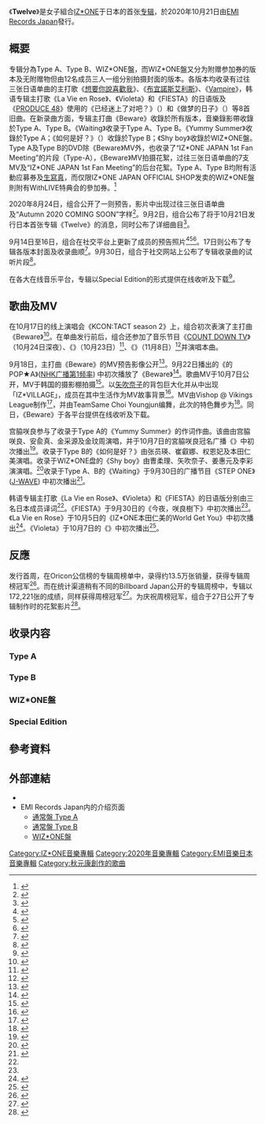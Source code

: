 {{Infobox album
| name       = Twelve
| type       = studio
| artist     = [[IZ*ONE|IZ*ONE]]
| cover      = Twelve IZ*ONE Type A.png
| Caption = 通常盘Type A封面
| released   = 2020年10月21日
| format     = [[CD|CD]]、[[DVD|DVD]]、[[數位音樂下載|數位音樂下載]]
| recorded   = 
| venue      = 
| studio     = 
| Genre = [[J-POP|J-POP]]
| length     = 
| Label = [[EMI音樂日本|EMI Records Japan]]
| Producer = [[秋元康|秋元康]]
| Certification = 
* 金唱片（[[RIAJ|RIAJ]]）<ref>{{Cite web|url=https://www.riaj.or.jp/f/data/cert/gd.html#02|script-title=ja: ゴールドディスク認定 - 月次認定作品　認定年月：2020年10月|language=ja|accessdate=2020-11-10|work=RIAJ|archive-date=2015-09-24|archive-url=https://web.archive.org/web/20150924121526/http://www.riaj.or.jp/data/others/gold/201301.html#02|dead-url=no}}</ref><ref>{{cite news|url=https://popnroll.tv/articles/12519|script-title=ja: 欅坂46、BABYMETAL、IZ*ONE、ALがレコ協ゴールドディスクに認定！|language=ja|publisher=Pop'n' Roll|accessdate=2020-11-18|date=2020-11-10|archive-date=2020-11-10|archive-url=https://web.archive.org/web/20201110033359/https://popnroll.tv/articles/12519////////}}</ref>
| Chart position =
* 週榜第1名（[[Oricon公信榜|Oricon公信榜]]）
* 週榜第1名（[[日本公告牌|Billboard Japan]]）
| reviews    = 
| prev_title = 
| prev_year  = 
| next_title = 
| next_year  = 
| misc       = {{Singles
| name       = Twelve
| type       = studio
 | single1     = [[想要你說喜歡我|想要你說喜歡我]]
 | single1date = 2019年2月6日
 | single2     = [[布宜諾斯艾利斯_(單曲)|布宜諾斯艾利斯]]
 | single2date = 2019年6月26日
 | single3     = [[Vampire_(單曲)|Vampire]]
 | single3date = 2019年9月25日
 }}
}}
《'''Twelve'''》是女子組合[[IZ*ONE|IZ*ONE]]于日本的首张[[专辑|专辑]]，於2020年10月21日由[[EMI音樂日本|EMI Records Japan]]發行。

== 概要==
专辑分為Type A、Type B、WIZ*ONE盤，而WIZ*ONE盤又分为附赠参加券的版本及无附赠物但由12名成员三人一组分别拍摄封面的版本。各版本均收录有过往三张日语单曲的主打歌《[[想要你說喜歡我|想要你說喜歡我]]》、《[[布宜諾斯艾利斯_(單曲)|布宜諾斯艾利斯]]》、《[[Vampire_(單曲)|Vampire]]》，韩语专辑主打歌《La Vie en Rose》、《Violeta》和《FIESTA》的日语版及《[[PRODUCE_48|PRODUCE 48]]》使用的《已经迷上了对吧？》（{{lang|ja|好きになっちゃうだろう?}}）和《做梦的日子》（{{lang|ja|夢を見ている間}}）等8首旧曲。在新录曲方面，专辑主打曲《Beware》收錄於所有版本，音樂錄影帶收錄於Type A、Type B。《Waiting》收录于Type A、Type B。《Yummy Summer》收錄於Type A；《如何是好？》（{{lang|ja|どうすればいい？}}）收錄於Type B；《Shy boy》收錄於WIZ*ONE盤。Type A及Type B的DVD除《Beware》MV外，也收录了“IZ*ONE JAPAN 1st Fan Meeting”的片段（Type-A），《Beware》MV拍摄花絮，过往三张日语单曲的7支MV及“IZ*ONE JAPAN 1st Fan Meeting”的后台花絮。Type A、Type B均附有活動应募券及[[生寫真|生寫真]]，而仅限IZ*ONE JAPAN OFFICIAL SHOP发卖的WIZ*ONE盤則附有WithLIVE特典会的參加券。<ref>{{cite web |url=https://www.universal-music.co.jp/izone/news/2020-09-02/ |language=ja |script-title=ja:IZ*ONE日本1stアルバム「Twelve」 リリース決定|publisher=IZ*ONE于EMI Records Japan的特设网站 |date=2020-09-02 |accessdate=2020-09-03}}</ref>

2020年8月24日，组合公开了一则预告，影片中出现过往三张日语单曲及“Autumn 2020 COMING SOON”字样<ref>{{Cite news|language=ja|script-title=ja:IZ*ONEが新たな映像公開、最後に「Autumn 2020 COMING SOON」の文字|newspaper=音乐Natalie|date=2020-08-24|url=https://natalie.mu/music/news/393350|accessdate=2020-09-03|archive-date=2020-09-02|archive-url=https://web.archive.org/web/20200902110304/https://natalie.mu/music/news/393350|dead-url=no}}</ref>。9月2日，组合公布了将于10月21日发行日本首张专辑《Twelve》的消息，同时公布了详细曲目<ref name="natalie304713">{{Cite news|language=ja|script-title=ja:IZ*ONE、プデュ48楽曲も収録した日本1stアルバム「Twelve」発売決定|newspaper=音乐Natalie|date=2020-09-02|url=https://natalie.mu/music/news/394731|accessdate=2020-09-03|archive-date=2020-09-02|archive-url=https://web.archive.org/web/20200902232902/https://natalie.mu/music/news/394731|dead-url=no}}</ref>。

9月14日至16日，组合在社交平台上更新了成员的预告照片<ref>{{Cite news|language=ja|script-title=ja:IZ*ONE、日本1stアルバム「Twelve」ソロアーティスト写真3日間連続4名ずつ公開|url=https://mdpr.jp/k-enta/detail/2223040|publisher=mdpr|accessdate=2020-09-17|date=2020-09-14|archive-date=2020-09-16|archive-url=https://web.archive.org/web/20200916111537/https://mdpr.jp/k-enta/detail/2223040|dead-url=no}}</ref><ref>{{Cite  news|language=ja|script-title=ja:IZ*ONE、新ビジュアル公開「Twelve」＜ウォニョン＆咲良＆ユジン＆チェヨン＞|url=https://mdpr.jp/k-enta/2224473|publisher=mdpr|accessdate=2020-09-17|date=2020-09-15|archive-date=2021-04-23|archive-url=https://web.archive.org/web/20210423044053/https://mdpr.jp/k-enta/2224473}}</ref><ref>{{Cite  news|language=ja|script-title=ja:IZ*ONE、最新ビジュアル出揃う「Twelve」＜ヘウォン＆ミンジュ＆チェウォン＆イェナ＞|url=https://mdpr.jp/k-enta/2224548|publisher=mdpr|accessdate=2020-09-17|date=2020-09-16|archive-date=2021-05-14|archive-url=https://web.archive.org/web/20210514083106/https://mdpr.jp/k-enta/2224548}}</ref>。17日则公布了专辑各版本封面及收录曲顺<ref name="bark">{{Cite  news|language=ja|script-title=ja:IZ*ONE、日本1stアルバム『Twelve』全員集合ビジュアルとジャケット写真公開|url=https://www.barks.jp/news/?id=1000189142|publisher=BARKS|accessdate=2020-09-17|date=2020-09-17|archive-date=2021-01-17|archive-url=https://web.archive.org/web/20210117035712/https://www.barks.jp/news/?id=1000189142}}</ref>。9月30日，组合于社交网站上公布了专辑收录曲的试听片段<ref>{{Cite web|language=ja|script-title=ja:「Twelve」収録曲トレーラー映像公開|url=https://www.izone-official.com/news/160|website=IZ*ONE JAPAN OFFICIAL SITE|accessdate=2020-09-30|archive-date=2020-10-30|archive-url=https://web.archive.org/web/20201030022412/https://www.izone-official.com/news/160}}</ref>。

在各大在线音乐平台，专辑以Special Edition的形式提供在线收听及下载<ref name="spo">{{Cite web|script-title=ja:Twelve (Special Edition)|url=https://open.spotify.com/album/5qRaJW62fZVLQ40Okfc7h4|website=Spotify|accessdate=2020-10-21|archive-date=2022-01-07|archive-url=https://web.archive.org/web/20220107163000/https://open.spotify.com/album/5qRaJW62fZVLQ40Okfc7h4}}</ref>。

==歌曲及MV==
在10月17日的线上演唱会《KCON:TACT season 2》上，组合初次表演了主打曲《Beware》<ref>{{Cite web|language=ja |script-title=ja:IZ*ONE宮脇咲良 ピンクのロングヘアにイメチェン　新曲「Beware」初披露|url=https://www.sakigake.jp/news/article/20201018OR0038/?nv=ent|website=秋田魁新報社|accessdate=2020-10-19|date=2020-10-18}}</ref>。在单曲发行前后，组合还参加了音乐节目《[[COUNT_DOWN_TV|COUNT DOWN TV]]》（10月24日深夜）、《{{link-ja|BUZZ RHYTHM|バズリズム|BUZZ RHYTHM 02}}》（10月23日）<ref>{{Cite news|url=https://natalie.mu/music/news/401790|language=ja|script-title=ja:back number明日放送「バズリズム」出演、スマホで撮影した初出し写真17枚を公開|accessdate=2020-10-27|date=2020-10-22|newspaper=音乐Natalie|publisher=Natasha|archive-date=2021-12-20|archive-url=https://web.archive.org/web/20211220071619/https://natalie.mu/music/news/401790}}</ref>、《{{link-ja|Love music}}》（11月8日）<ref>{{Cite news|url=https://natalie.mu/music/news/403511|language=ja|script-title=ja:マカロニえんぴつ、IZ*ONE、eill、クレナズム「Love music」でパフォーマンス|accessdate=2020-11-09|date=2020-11-08|newspaper=音乐Natalie|publisher=Natasha|archive-date=2021-11-13|archive-url=https://web.archive.org/web/20211113125554/https://natalie.mu/music/news/403511}}</ref>并演唱本曲。

9月18日，主打曲《Beware》的MV预告影像公开<ref>{{Cite web|language=ja|script-title=ja:「Beware」ティザー映像公開|url=https://www.izone-official.com/news/158|website=IZ*ONE JAPAN OFFICIAL SITE|accessdate=2020-09-18|archive-date=2020-10-30|archive-url=https://web.archive.org/web/20201030021258/https://www.izone-official.com/news/158}}</ref>。9月22日播出的《{{link-ja|古家正亨}}的POP★A》([[NHK广播第1频率|NHK广播第1频率]]) 中初次播放了《Beware》<ref>{{Cite tweet|user=nhk_pop_a|number=1308299998979698691|script-title=ja:【明日は IZ*ONE の新曲をラジオ初OA！】去年6月にスタジオ生出演してくれた、12人組グローバル女性アイドルグループ IZ*ONE！彼女たちのコメントと、来月リリースされる日本1stアルバムからの新曲「Beware」をラジオ初OAでお届けします(≧▽≦) ♪ |date=2020-09-22|accessdate=2020-09-22}}</ref>。歌曲MV于10月7日公开，MV于韩国的摄影棚拍摄<ref>{{Cite web|language=ja|script-title=ja:IZ*ONEの新曲「Beware」のMVが解禁 宮脇咲良「ガオガオダンスがポイント」|url=https://times.abema.tv/news-article/8627597|website=ABEMA TIMES|accessdate=2020-10-07|archive-date=2020-10-21|archive-url=https://web.archive.org/web/20201021053556/https://times.abema.tv/news-article/8627597}}</ref>。以[[矢吹奈子|矢吹奈子]]的背包巨大化并从中出现「IZ*VILLAGE」，成员在其中生活作为MV故事背景<ref>{{Cite web|language=ja|script-title=ja:IZ*ONEがキュートに"ガオガオダンス"　「Beware」MV解禁＆TikTok企画始動|url=https://www.minyu-net.com/oricon/OR2173757.php|website=福島民友新聞|accessdate=2020-10-07|date=2020-10-07|archive-date=2020-10-09|archive-url=https://web.archive.org/web/20201009010434/https://www.minyu-net.com/oricon/OR2173757.php|dead-url=no}}</ref>。MV由Vishop @ Vikings League制作<ref>{{Cite web|title=아이즈원 - Beware|url=https://www.vikingsleague.co.kr/복제-크래비티-flame|website=Vikings League|accessdate=2020-10-20|archive-date=2020-10-22|archive-url=https://web.archive.org/web/20201022113311/https://www.vikingsleague.co.kr/%EB%B3%B5%EC%A0%9C-%ED%81%AC%EB%9E%98%EB%B9%84%ED%8B%B0-flame}}</ref>，并由TeamSame Choi Youngjun编舞，此次的特色舞步为{{lang|ja|ガオガオダンス}}<ref>{{Cite news|script-title=ja:IZ*ONE「Beware」MV公開、架空の街IZ*VILLAGEでガオガオダンス|url=https://natalie.mu/music/news/399529|website=音楽ナタリー|accessdate=2020-10-07|archive-date=2020-10-10|archive-url=https://web.archive.org/web/20201010063954/https://natalie.mu/music/news/399529}}</ref>。同日，《Beware》于各平台提供在线收听及下载。

宫脇咲良参与了收录于Type A的《Yummy Summer》的作词作曲。该曲由宫脇咲良、安兪真、金采源及金玟周演唱，并于10月7日的宮脇咲良冠名广播《{{link-ja|今夜，咲良樹下|今夜、咲良の木の下で}}》中初次播出<ref name="sakunokihatu">{{Cite web|language=ja|script-title=ja:#さくのき　#IZONE #Twelve #解禁情報|url=https://www.bayfm.co.jp/program/saku/program/2020/09/21/さくのき%E3%80%80izone-twelve-解禁情報/|website=今夜、咲良の木の下で公式ブログ|accessdate=2020-09-21|archive-date=2021-12-29|archive-url=https://web.archive.org/web/20211229081122/https://www.bayfm.co.jp/program/saku/program/2020/09/21/%E3%81%95%E3%81%8F%E3%81%AE%E3%81%8D%E3%80%80izone-twelve-%E8%A7%A3%E7%A6%81%E6%83%85%E5%A0%B1/}}</ref>。收录于Type B的《如何是好？》由张员瑛、崔叡娜、权恩妃及本田仁美演唱。收录于WIZ*ONE盘的《Shy boy》由曺柔理、矢吹奈子、姜惠元及李彩演演唱。<ref name="offnews156">{{cite web |url=https://www.izone-official.com/news/156 |language=ja |script-title=ja:IZ*ONE日本1stアルバム「Twelve」収録内容詳細 |publisher=IZ*ONE日本官方网站 |date=2020-09-17 |accessdate=2020-09-17 |archive-date=2021-05-16 |archive-url=https://web.archive.org/web/20210516053716/https://www.izone-official.com/news/156 }}</ref>收录于Type A、B的《Waiting》于9月30日的广播节目《STEP ONE》([[J-WAVE|J-WAVE]]) 中初次播出<ref>{{Cite tweet|user=stepone813|number=1311144486936879105|script-title=ja:IZONE の 宮脇咲良 さんからのコメント、そして日本1stアルバム『Twelve』から「Waiting」をOAしました|date=2020-09-30|accessdate=2020-09-30}}</ref>。

韩语专辑主打歌《La Vie en Rose》、《Violeta》和《FIESTA》的日语版分别由三名日本成员译词<ref name="bark"/>。《FIESTA》于9月30日的《今夜，咲良樹下》中初次播出<ref name="sakunokihatu"/>。《La Vie en Rose》于10月5日的《IZ*ONE本田仁美的World Get You》中初次播出<ref>{{cite web|url=https://www.berry.co.jp/worldgetyou/?date=1601823600|language=ja|script-title=ja:★第６１回★|publisher=RADIO BERRY|date=2020-10-05|accessdate=2020-10-06|archive-date=2020-10-29|archive-url=https://web.archive.org/web/20201029141409/https://www.berry.co.jp/worldgetyou/?date=1601823600}}</ref>。《Violeta》于10月7日的《{{link-ja|ALL-TIME BEST|ALL-TIME BEST|ALL-TIME BEST ～LUNCH TIME POWER MUSIC～}}》中初次播出<ref>{{Cite web|language=ja|script-title=ja:オンエアリスト /  ALL-TIME BEST～LUNCH TIME POWER MUSIC～|url=https://www.tfm.co.jp/atb/index.php?catid=3896&itemid=170654|website=ALL-TIME BEST～LUNCH TIME POWER MUSIC～公式サイト|accessdate=2020-10-07|archive-date=2020-10-27|archive-url=https://web.archive.org/web/20201027211524/https://www.tfm.co.jp/atb/index.php?catid=3896&itemid=170654}}</ref>。

== 反應 ==
发行首周，在Oricon公信榜的专辑周榜单中，录得约13.5万张销量，获得专辑周榜冠军<ref>{{Cite news|url=https://www.oricon.co.jp/news/2175322/full/|script-title=ja:IZ*ONE、日本1stアルバムで通算2作目の1位獲得【オリコンランキング】|language=ja|accessdate=2020-10-28|date=2020-10-27|work=ORICON NEWS|publisher=oricon ME inc.|archive-date=2020-11-10|archive-url=https://web.archive.org/web/20201110034938/https://www.oricon.co.jp/news/2175322/full/|dead-url=no}}</ref>。而在统计渠道稍有不同的Billboard Japan公开的专辑周榜中，专辑以172,221张的成绩，同样获得周榜冠军<ref>{{Cite news|url=http://www.billboard-japan.com/d_news/detail/93641/2|script-title=ja:【ビルボード】IZ*ONE『Twelve』が172,221枚でALセールス首位　矢沢永吉/星野源が続く|language=ja|accessdate=2020-10-28|date=2020-10-26|work=Billboard Japan|archive-date=2020-11-01|archive-url=https://web.archive.org/web/20201101085957/http://www.billboard-japan.com/d_news/detail/93641/2|dead-url=no}}</ref>。为庆祝周榜冠军，组合于27日公开了专辑制作时的花絮影片<ref>{{Cite news|url=https://natalie.mu/music/news/402341|language=ja|script-title=ja:IZ*ONE、日本1stアルバムの週間1位記念し「Beware」MVビハインド映像公開|accessdate=2020-10-27|date=2020-10-27|newspaper=音乐Natalie|publisher=Natasha|archive-date=2020-11-25|archive-url=https://web.archive.org/web/20201125083109/https://natalie.mu/music/news/402341}}</ref>。

== 收录内容 ==
=== Type A ===
{{tracklist
| collapsed = 
| headline = CD<ref name="offnews156"/>
| total_length =
| all_lyrics =

| title1 = Beware
| lyrics1 = [[秋元康|秋元康]]
| music1 = {{link-ja|渡边未来|渡辺未来}}
| arranger1 = 渡边未来
| length1 = 4:11

| title2 = [[Vampire_(單曲)|Vampire]]
| note2 = 
| lyrics2 = 秋元康
| music2 = {{link-ja|CHOCOLATE MIX}}
| arranger2 = CHOCOLATE MIX
| length2 = 3:49

| title3 = [[想要你說喜歡我|想要你說喜歡我]]
| note3 = 
| lyrics3 = 秋元康
| music3 = CHOCOLATE MIX
| arranger3 = {{link-ja|APAZZI}}
| length3 = 4:01


| title4 = Waiting
| lyrics4 = 秋元康
| music4 = 渡邉俊彦
| arranger4 = 渡邉俊彦、{{link-ja|早川博隆}}
| length4 = 4:12

| title5 = [[布宜諾斯艾利斯_(單曲)|布宜諾斯艾利斯]]
| note5 = 
| lyrics5 = 秋元康
| music5 = 渡边未来
| arranger5 = 渡边未来
| length5 = 4:23

| title6         = 已經迷上了對吧？
| note6           = IZ*ONE ver.
| lyrics6         = 秋元康
| music6          = 早川博隆、Belex
| arranger6       = 早川博隆、Belex
| length6         = 4:11

| title7 = Yummy Summer
| lyrics7 = 宮脇咲良
| music7 = 宮脇咲良、4713、Coll!n、J6、Detune3、ZaddY、WebbY
| arranger7 = Detune3
| length7 = 3:26

| title8         = La Vie en Rose
| note8           = Japanese Ver.
| music8          = [[MosPick|MosPick]]
| lyrics8         = MosPick<br>本田仁美
| arranger8       = MosPick
| length8         = 3:42

| title9          = Violeta
| note9           = Japanese Ver.
| music9          = 최현준、김승수
| lyrics9         = 최현준、김승수<br>矢吹奈子
| arranger9       = 박슬기
| length9         = 3:23

|title10 = FIESTA
| note10           = Japanese Ver.
|lyrics10 = 서지음、고현정(Jamfactory)、{{link-ko|崔賢俊|최현준}}、김승수<br>宮脇咲良
|music10 = 崔賢俊、김승수
|arranger10 = 崔賢俊、김승수
|length10 = 3:41

| title11          = 做夢的日子 
| note11           = IZ*ONE ver.
| music11          = IGGY、SYB
| lyrics11        = 秋元康
| arranger11       =IGGY、SYB
| length11         = 3:30
}}
{{tracklist
| headline = DVD<ref name="offnews156"/>
| extra_column = 導演
| total_length = 
| title1 = Beware（Music Video）
| extra1 = Vishop @ Vikings League
| title2 = 	想要你说喜欢我
| note2 = 【IZ*ONE JAPAN 1st Fan Meeting】 Live in 日本武道館 2019.05.03　
| extra2 =
| length2 =
| title3 = O’ My!
| note3 = 【IZ*ONE JAPAN 1st Fan Meeting】 Live in 日本武道館 2019.05.03　
| extra3 =
| length3 =
| title4 = Really Like You
| note4 = 【IZ*ONE JAPAN 1st Fan Meeting】 Live in 日本武道館 2019.05.03　
| extra4 =
| length4 =
| title5 = Violeta
| note5 = 【IZ*ONE JAPAN 1st Fan Meeting】 Live in 日本武道館 2019.05.03　
| extra5 =
| length5 =
| title6 = 비밀의 시간 (Memory)
| note6 = 【IZ*ONE JAPAN 1st Fan Meeting】 Live in 日本武道館 2019.05.03　
| extra6 =
| length6 =
| title7 = 하늘 위로 (Up)
| note7 = 【IZ*ONE JAPAN 1st Fan Meeting】 Live in 日本武道館 2019.05.03　
| extra7 =
| length7 =
| title8 = La Vie en Rose
| note8 = 【IZ*ONE JAPAN 1st Fan Meeting】 Live in 日本武道館 2019.05.03　
| extra8 =
| length8 =
| title9 = NEKKOYA (PICK ME) (IZ*ONE Ver.)
| note9 = 【IZ*ONE JAPAN 1st Fan Meeting】 Live in 日本武道館 2019.05.03　
| extra9 =
| length9 =
| title10 = 已经迷上了对吧？ (IZ*ONE Ver.)
| note10 = 【IZ*ONE JAPAN 1st Fan Meeting】 Live in 日本武道館 2019.05.03　
| extra10 =
| length10 =
}}

=== Type B ===
{{tracklist
| collapsed = 
| headline = CD<ref name="offnews156"/>
| total_length =
| all_lyrics =

| title1 = Beware
| lyrics1 = 秋元康
| music1 = 渡边未来
| arranger1 = 渡边未来
| length1 = 4:11

| title2 = Vampire
| note2 = 
| lyrics2 = 秋元康
| music2 = CHOCOLATE MIX
| arranger2 = CHOCOLATE MIX
| length2 = 3:49

| title3 = 想要你說喜歡我
| note3 = 
| lyrics3 = 秋元康
| music3 = CHOCOLATE MIX
| arranger3 = APAZZI
| length3 = 4:01


| title4 = Waiting
| lyrics4 = 秋元康
| music4 = 渡邉俊彦
| arranger4 = 渡邉俊彦、早川博隆
| length4 = 4:12

| title5 =布宜諾斯艾利斯
| note5 = 
| lyrics5 = 秋元康
| music5 = 渡边未来
| arranger5 = 渡边未来
| length5 = 4:23

| title6         = 已經迷上了對吧？
| note6           = IZ*ONE ver.
| music6          = 早川博隆、Belex
| lyrics6         = 秋元康
| arranger6       = 早川博隆、Belex
| length6         = 4:11

| title7 = 如何是好？
| lyrics7 = 秋元康
| music7 = [[渡辺翔|渡辺翔]]
| arranger7 = 	家原正樹
| length7 = 2:54

| title8         = La Vie en Rose
| note8           = Japanese Ver.
| music8          = MosPick
| lyrics8         = MosPick<br>本田仁美
| arranger8       = MosPick
| length8         = 3:42

| title9          = Violeta
| note9           = Japanese Ver.
| music9          = 최현준、김승수
| lyrics9         = 최현준、김승수<br>矢吹奈子
| arranger9       = 박슬기
| length9         = 3:23

|title10 = FIESTA
| note10           = Japanese Ver.
|lyrics10 = 서지음、고현정(Jamfactory)、崔賢俊、김승수<br>宮脇咲良
|music10 = 崔賢俊、김승수
|arranger10 = 崔賢俊、김승수
|length10 = 3:41

| title11          = 做夢的日子 
| note11           = IZ*ONE ver.
| music11          = IGGY、SYB
| lyrics11        = 秋元康
| arranger11       =IGGY、SYB
| length11         = 3:30
}}
{{tracklist
| headline = DVD<ref name="offnews156"/>
| extra_column = 導演
| total_length = 
| title1 = Beware（Music Video）
| extra1 = Vishop @ Vikings League
| title2 =  Beware（Music Video Making）
| extra2 = Vishop @ Vikings League
| title3 = 想让你说喜欢我 （Music Video）
| extra3 ={{link-ja|池田一真}}
| title4 =  布宜诺斯艾利斯（Music Video）
| extra4 ={{link-ja|林響太朗}}
| title5 =  Vampire（Music Video）
| extra5 = 白石刚浩
| title6 =  好心情莎哟娜啦（Music Video）
| extra6 =荒船泰广
| title7 =  想变成一只猫 （Music Video）
| extra7 =bait
| title8 =  Target（Music Video）
| extra8 ={{link-ja|横堀光範}}
| title9 =  年下Boyfriend（Music Video）
| extra9 =荒船泰廣
| title10 = The Making of 【IZ*ONE JAPAN 1st Fan Meeting】 Live in 日本武道館 2019.05.02 – 05.03
| extra10 = 木枝穂
}}

=== WIZ*ONE盤 ===
{{tracklist
| collapsed = 
| headline = CD<ref name="offnews156"/>
| total_length =
| all_lyrics =
| title1 = Beware
| lyrics1 = 秋元康
| music1 = 渡边未来
| arranger1 = 渡边未来
| length1 = 4:11

| title2 = Vampire
| note2 = 
| lyrics2 = 秋元康
| music2 = CHOCOLATE MIX
| arranger2 = CHOCOLATE MIX
| length2 = 3:49

| title3 = 想要你說喜歡我
| note3 = 
| lyrics3 = 秋元康
| music3 = CHOCOLATE MIX
| arranger3 = APAZZI
| length3 = 4:01
| title4 =布宜諾斯艾利斯
| note4 = 
| lyrics4 = 秋元康
| music4 = 渡边未来
| arranger4 = 渡边未来
| length4 = 4:23

| title5        = 已經迷上了對吧？
| note5           = IZ*ONE ver.
| music5          = 早川博隆、Belex
| lyrics5         = 秋元康
| arranger5       = 早川博隆、Belex
| length5         = 4:11

| title6 = Shy boy
| lyrics6 = 秋元康
| music6 = 渡边未来
| arranger6 = 渡边未来
| length6 = 4:22

| title7         = La Vie en Rose
| note7           = Japanese Ver.
| music7          = MosPick
| lyrics7         = MosPick<br>本田仁美
| arranger7       = MosPick
| length7         = 3:42

| title8         = Violeta
| note8           = Japanese Ver.
| music8          = 최현준、김승수
| lyrics8         = 최현준、김승수<br>矢吹奈子
| arranger8       = 박슬기
| length8         = 3:23

|title9 = FIESTA
| note9           = Japanese Ver.
|lyrics9 = 서지음、고현정(Jamfactory)、崔賢俊、김승수<br>宮脇咲良
|music9 = 崔賢俊、김승수
|arranger9 = 崔賢俊、김승수
|length9 = 3:41

| title10          = 做夢的日子 
| note10           = IZ*ONE ver.
| music10          = IGGY、SYB
| lyrics10        = 秋元康
| arranger10       = IGGY、SYB
| length10         = 3:30
}}
=== Special Edition ===
{{tracklist
| collapsed = 
| headline = CD<ref name="spo"/>
| total_length =
| all_lyrics =
| title1 = Beware
| lyrics1 = 秋元康
| music1 = 渡边未来
| arranger1 = 渡边未来
| length1 = 4:11

| title2 = Vampire
| note2 = 
| lyrics2 = 秋元康
| music2 = CHOCOLATE MIX
| arranger2 = CHOCOLATE MIX
| length2 = 3:49

| title3 = 想要你說喜歡我
| note3 = 
| lyrics3 = 秋元康
| music3 = CHOCOLATE MIX
| arranger3 = APAZZI
| length3 = 4:01


| title4 = Waiting
| lyrics4 = 秋元康
| music4 = 渡邉俊彦
| arranger4 = 渡邉俊彦、早川博隆
| length4 = 4:12

| title5 =布宜諾斯艾利斯
| note5 = 
| lyrics5 = 秋元康
| music5 = 渡边未来
| arranger5 = 渡边未来
| length5 = 4:23

| title6         = 已經迷上了對吧？
| note6           = IZ*ONE ver.
| music6          = 早川博隆、Belex
| lyrics6         = 秋元康
| arranger6       = 早川博隆、Belex
| length6         = 4:11

| title7 = Yummy Summer
| lyrics7 = 宮脇咲良
| music7 = 宮脇咲良、4713、Coll!n、J6、Detune3、ZaddY、WebbY
| arranger7 = Detune3
| length7 = 3:26
| title8         = La Vie en Rose
| note8           = Japanese Ver.
| music8          = MosPick
| lyrics8         = MosPick<br>本田仁美
| arranger8       = MosPick
| length8         = 3:42

| title9          = Violeta
| note9           = Japanese Ver.
| music9          = 최현준、김승수
| lyrics9         = 최현준、김승수<br>矢吹奈子
| arranger9       = 박슬기
| length9         = 3:23

|title10 = FIESTA
| note10           = Japanese Ver.
|lyrics10 = 서지음、고현정(Jamfactory)、崔賢俊、김승수<br>宮脇咲良
|music10 = 崔賢俊、김승수
|arranger10 = 崔賢俊、김승수
|length10 = 3:41

| title11          = 做夢的日子 
| note11           = IZ*ONE ver.
| music11          = IGGY、SYB
| lyrics11        = 秋元康
| arranger11       =IGGY、SYB
| length11         = 3:30
| title12 = 如何是好？
| lyrics12 = 秋元康
| music12 = 渡辺翔
| arranger12 = 家原正樹
| length12 = 2:54
| title13 = Shy boy
| lyrics13 = 秋元康
| music13 = 渡边未来
| arranger13 = 渡边未来
| length13 = 4:22

}}
== 參考資料 ==
{{reflist}}

== 外部連結 ==
* {{YouTube|QqsvrV1_XEA|IZ*ONE (아이즈원) - 'Beware' MV}}
* EMI Records Japan内的介绍页面
** [https://www.universal-music.co.jp/izone/products/upch-20561/ 通常盤 Type A] {{Wayback|url=https://www.universal-music.co.jp/izone/products/upch-20561/ |date=20210316151342 }}
** [https://www.universal-music.co.jp/izone/products/upch-20562/ 通常盤 Type B] {{Wayback|url=https://www.universal-music.co.jp/izone/products/upch-20562/ |date=20210316143739 }}
** [https://www.universal-music.co.jp/izone/products/pron-1027/ WIZ*ONE盤] {{Wayback|url=https://www.universal-music.co.jp/izone/products/pron-1027/ |date=20210226182841 }}
{{IZ*ONE}}
{{Oricon專輯週榜冠軍 (2020年)|2020年11月2日}}
{{Oricon專輯合算週榜冠軍 (2020年)|2020年11月2日}}
{{DEFAULTSORT:Twelve}}
[[Category:IZ*ONE音樂專輯|Category:IZ*ONE音樂專輯]]
[[Category:2020年音樂專輯|Category:2020年音樂專輯]]
[[Category:EMI音樂日本音樂專輯|Category:EMI音樂日本音樂專輯]]
[[Category:秋元康創作的歌曲|Category:秋元康創作的歌曲]]